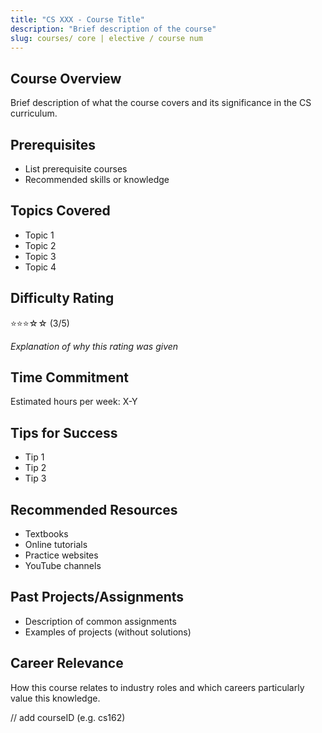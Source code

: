 ```yaml
---
title: "CS XXX - Course Title"
description: "Brief description of the course"
slug: courses/ core | elective / course num
---
```



## Course Overview
Brief description of what the course covers and its significance in the CS curriculum.

## Prerequisites
- List prerequisite courses
- Recommended skills or knowledge

## Topics Covered
- Topic 1
- Topic 2
- Topic 3
- Topic 4

## Difficulty Rating
⭐⭐⭐☆☆ (3/5)

*Explanation of why this rating was given*

## Time Commitment
Estimated hours per week: X-Y

## Tips for Success
- Tip 1
- Tip 2
- Tip 3

## Recommended Resources
- Textbooks
- Online tutorials
- Practice websites
- YouTube channels

## Past Projects/Assignments
- Description of common assignments
- Examples of projects (without solutions)

## Career Relevance
How this course relates to industry roles and which careers particularly value this knowledge.

// add courseID (e.g. cs162)
<CourseReviews courseId="" />